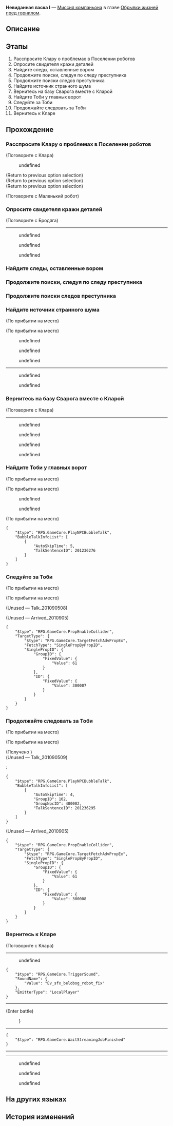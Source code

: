 {{Дополнить|Диалоги.}}
{{Миссия Инфобокс
|id              = 2010905
|Название        = 
|Изображение     = Миссия Освоения Невиданная ласка I.png
|Тип             = Миссия компаньона
|События         = 
|Глава           = Обрывки жизней пред горнилом
|Условия         = Завершена [[Миссия Освоения]] ''[[Тишина галактики]]''
|Персонажи       = Клара; Маленький робот; Первопроходец; Робот-похититель деталей; Сварог; Тоби; Трясущийся бродяга
|СтартЛокация    = Поселение роботов
|Мир             = Ярило-VI
|Локации         = Поселение роботов
|Предыдущая      = 
|Следующая       = 
|Награды         = Опыт Освоения*350; Звёздный нефрит*60; Журнал приключений*6; Shield (Item)*200; "Godfather"*1 { text = Godfather }; Кредиты*20 000
}}
'''Невиданная ласка I''' — [[Миссия компаньона]] в главе [[Обрывки жизней пред горнилом]].

==Описание==
{{Описание|Клара возвращает на базу подозрительного маленького робота. С воровством деталей покончено. Однако ей нужно время, чтобы подумать о будущем людей, автоматонов и всего поселения.}}

==Этапы==
# Расспросите Клару о проблемах в Поселении роботов
# Опросите свидетеля кражи деталей
# Найдите следы, оставленные вором
# Продолжите поиски, следуя по следу преступника
# Продолжите поиски следов преступника
# Найдите источник странного шума
# Вернитесь на базу Сварога вместе с Кларой
# Найдите Тоби у главных ворот
# Следуйте за Тоби
# Продолжайте следовать за Тоби
# Вернитесь к Кларе

==Прохождение==
{{Дополнить}}

{{Диалог Конец}}

===Расспросите Клару о проблемах в Поселении роботов===
{{Описание миссии|локация=Поселение роботов|Ни с того ни с сего вы получаете сообщение от Клары - робкой маленькой девочки, которая, кажется, хочет попросить вас о помощи.<br />Восхищаясь тем, что Клара в переписке такая же милая, как и в реальности, отправляйтесь по её просьбе в Поселение роботов, чтобы узнать подробности.}}
{{Диалог Начало}}

;(Поговорите с Клара)
<!--Unknown TalkSentence: 201236101-->
:{{Диалог|Стрелка}} undefined
<!--Unknown TalkSentence: 201236103-->
<!--Unknown TalkSentence: 201236104-->
<!--Unknown TalkSentence: 201236105-->
<!--Unknown TalkSentence: 201236106-->
<!--Unknown TalkSentence: 201236107-->
<!--Unknown TalkSentence: 201236108-->
;(Return to previous option selection)
;(Return to previous option selection)
;(Return to previous option selection)

;(Поговорите с Маленький робот)
<!--Unknown TalkSentence: 201236330-->
<!--Unknown TalkSentence: 201236331-->
{{Диалог Конец}}

===Опросите свидетеля кражи деталей===
{{Описание миссии|локация=Поселение роботов|Согласно описанию Клары, похоже, что в Поселении роботов недавно произошло несколько краж деталей.<br />Запах преступления будоражит вас. Вперёд, гениальная маленькая сыщица и её {{MC|ж=гениальная помощница|м=гениальный помощник}}. Свидетель недавней кражи должен дать вам подсказку.}}
{{Диалог Начало}}

;(Поговорите с Бродяга)
----
<!--Unknown TalkSentence: 201236124-->
<!--Unknown TalkSentence: 201236125-->
<!--Unknown TalkSentence: 201236126-->
<!--Unknown TalkSentence: 201236127-->
:{{Диалог|Стрелка}} undefined
:<!--Unknown TalkSentence: 201236129-->
:<!--Unknown TalkSentence: 201236130-->
:<!--Unknown TalkSentence: 201236138-->
:{{Диалог|Стрелка}} undefined
:<!--Unknown TalkSentence: 201236132-->
:<!--Unknown TalkSentence: 201236133-->
:<!--Unknown TalkSentence: 201236138-->
:{{Диалог|Стрелка}} undefined
:<!--Unknown TalkSentence: 201236135-->
:<!--Unknown TalkSentence: 201236136-->
:<!--Unknown TalkSentence: 201236137-->
:<!--Unknown TalkSentence: 201236138-->
<!--Unknown TalkSentence: 201236130-->
<!--Unknown TalkSentence: 201236138-->
{{Диалог Конец}}

===Найдите следы, оставленные вором===
{{Описание миссии|локация=Поселение роботов|Кажется, ваш вопрос задел напряжённого свидетеля за живое. Его испуг подсказывает вам, что кража может оказаться опаснее, чем вы думаете.<br />Но вы с Кларой всё же решаете отправиться на место преступления для расследования. Остерегайтесь угроз, которые могут настигнуть вас в любой момент, и защитите себя - или хотя бы защитите Клару.}}
{{Диалог Начало}}

{{Диалог Конец}}

===Продолжите поиски, следуя по следу преступника===
{{Описание миссии|локация=Поселение роботов|Вы с Кларой всё же решаете отправиться на место преступления для расследования.<br />Там вы обнаруживаете следы, предположительно оставленные похитителем деталей. Идите по следам и продолжайте поиск дальше.}}
{{Диалог Начало}}

{{Диалог Конец}}

===Продолжите поиски следов преступника===
{{Описание миссии|локация=Поселение роботов|Вы с Кларой всё же решаете отправиться на место преступления для расследования.<br />Там вы обнаруживаете больше следов, предположительно оставленных похитителем деталей. Идите по следам и продолжайте поиск дальше.}}
{{Диалог Начало}}

{{Диалог Конец}}

===Найдите источник странного шума===
{{Описание миссии|локация=Поселение роботов|Вы с Кларой идёте по следу неосторожного вора к свалке роботов, где слышите странный шум.<br />Значит ли это, что преступник здесь? Вы не знаете, но вы можете отправиться к источнику дребезжания, чтобы найти ответ на этот вопрос.}}
{{Диалог Начало}}
;(По прибытии на место)

;(По прибытии на место)
<!--Unknown TalkSentence: 201236186-->
<!--Unknown TalkSentence: 201236187-->
<!--Unknown TalkSentence: 201236188-->
:{{Диалог|Стрелка}} undefined
:{{Диалог|Стрелка}} undefined
:{{Диалог|Стрелка}} undefined
<!--Unknown TalkSentence: 201236190-->
<!--Unknown TalkSentence: 201236195-->
<!--Unknown TalkSentence: 201236196-->
----
<!--Unknown TalkSentence: 201236197-->
<!--Unknown TalkSentence: 201236101-->
<!--Unknown TalkSentence: 201236102-->
<!--Unknown TalkSentence: 201236103-->
<!--Unknown TalkSentence: 201236104-->
<!--Unknown TalkSentence: 201236105-->
<!--Unknown TalkSentence: 201236106-->
<!--Unknown TalkSentence: 201236107-->
<!--Unknown TalkSentence: 201236108-->
<!--Unknown TalkSentence: 201236109-->
<!--Unknown TalkSentence: 201236110-->
<!--Unknown TalkSentence: 201236111-->
<!--Unknown TalkSentence: 201236112-->
<!--Unknown TalkSentence: 201236113-->
<!--Unknown TalkSentence: 201236114-->
<!--Unknown TalkSentence: 201236115-->
<!--Unknown TalkSentence: 201236116-->
<!--Unknown TalkSentence: 201236117-->
<!--Unknown TalkSentence: 201236118-->
<!--Unknown TalkSentence: 201236119-->
<!--Unknown TalkSentence: 201236120-->
<!--Unknown TalkSentence: 201236121-->
<!--Unknown TalkSentence: 201236122-->
<!--Unknown TalkSentence: 201236123-->
<!--Unknown TalkSentence: 201236124-->
<!--Unknown TalkSentence: 201236125-->
<!--Unknown TalkSentence: 201236126-->
<!--Unknown TalkSentence: 201236127-->
<!--Unknown TalkSentence: 201236128-->
<!--Unknown TalkSentence: 201236129-->
<!--Unknown TalkSentence: 201236130-->
<!--Unknown TalkSentence: 201236131-->
<!--Unknown TalkSentence: 201236132-->
<!--Unknown TalkSentence: 201236133-->
<!--Unknown TalkSentence: 201236134-->
<!--Unknown TalkSentence: 201236135-->
<!--Unknown TalkSentence: 201236136-->
<!--Unknown TalkSentence: 201236137-->
<!--Unknown TalkSentence: 201236138-->
<!--Unknown TalkSentence: 201236139-->
<!--Unknown TalkSentence: 201236140-->
<!--Unknown TalkSentence: 201236141-->
<!--Unknown TalkSentence: 201236142-->
<!--Unknown TalkSentence: 201236143-->
<!--Unknown TalkSentence: 201236144-->
<!--Unknown TalkSentence: 201236145-->
<!--Unknown TalkSentence: 201236146-->
<!--Unknown TalkSentence: 201236147-->
<!--Unknown TalkSentence: 201236148-->
<!--Unknown TalkSentence: 201236149-->
<!--Unknown TalkSentence: 201236150-->
<!--Unknown TalkSentence: 201236151-->
<!--Unknown TalkSentence: 201236152-->
<!--Unknown TalkSentence: 201236153-->
<!--Unknown TalkSentence: 201236154-->
<!--Unknown TalkSentence: 201236155-->
<!--Unknown TalkSentence: 201236156-->
<!--Unknown TalkSentence: 201236157-->
<!--Unknown TalkSentence: 201236158-->
<!--Unknown TalkSentence: 201236159-->
<!--Unknown TalkSentence: 201236160-->
<!--Unknown TalkSentence: 201236161-->
<!--Unknown TalkSentence: 201236162-->
<!--Unknown TalkSentence: 201236163-->
<!--Unknown TalkSentence: 201236164-->
<!--Unknown TalkSentence: 201236165-->
<!--Unknown TalkSentence: 201236166-->
<!--Unknown TalkSentence: 201236167-->
<!--Unknown TalkSentence: 201236168-->
<!--Unknown TalkSentence: 201236169-->
<!--Unknown TalkSentence: 201236170-->
<!--Unknown TalkSentence: 201236171-->
<!--Unknown TalkSentence: 201236172-->
<!--Unknown TalkSentence: 201236173-->
<!--Unknown TalkSentence: 201236174-->
<!--Unknown TalkSentence: 201236175-->
<!--Unknown TalkSentence: 201236176-->
<!--Unknown TalkSentence: 201236177-->
<!--Unknown TalkSentence: 201236178-->
<!--Unknown TalkSentence: 201236179-->
<!--Unknown TalkSentence: 201236180-->
<!--Unknown TalkSentence: 201236181-->
<!--Unknown TalkSentence: 201236182-->
<!--Unknown TalkSentence: 201236183-->
<!--Unknown TalkSentence: 201236184-->
<!--Unknown TalkSentence: 201236185-->
<!--Unknown TalkSentence: 201236186-->
<!--Unknown TalkSentence: 201236187-->
<!--Unknown TalkSentence: 201236188-->
<!--Unknown TalkSentence: 201236189-->
<!--Unknown TalkSentence: 201236190-->
<!--Unknown TalkSentence: 201236191-->
<!--Unknown TalkSentence: 201236192-->
<!--Unknown TalkSentence: 201236193-->
<!--Unknown TalkSentence: 201236194-->
<!--Unknown TalkSentence: 201236195-->
<!--Unknown TalkSentence: 201236196-->
<!--Unknown TalkSentence: 201236197-->
<!--Unknown TalkSentence: 201236198-->
<!--Unknown TalkSentence: 201236199-->
<!--Unknown TalkSentence: 201236200-->
<!--Unknown TalkSentence: 201236201-->
<!--Unknown TalkSentence: 201236202-->
<!--Unknown TalkSentence: 201236203-->
<!--Unknown TalkSentence: 201236204-->
<!--Unknown TalkSentence: 201236205-->
<!--Unknown TalkSentence: 201236206-->
<!--Unknown TalkSentence: 201236207-->
<!--Unknown TalkSentence: 201236208-->
<!--Unknown TalkSentence: 201236209-->
<!--Unknown TalkSentence: 201236210-->
<!--Unknown TalkSentence: 201236211-->
<!--Unknown TalkSentence: 201236212-->
<!--Unknown TalkSentence: 201236213-->
<!--Unknown TalkSentence: 201236214-->
<!--Unknown TalkSentence: 201236215-->
<!--Unknown TalkSentence: 201236216-->
<!--Unknown TalkSentence: 201236217-->
<!--Unknown TalkSentence: 201236218-->
<!--Unknown TalkSentence: 201236219-->
<!--Unknown TalkSentence: 201236220-->
<!--Unknown TalkSentence: 201236221-->
<!--Unknown TalkSentence: 201236222-->
<!--Unknown TalkSentence: 201236223-->
<!--Unknown TalkSentence: 201236224-->
<!--Unknown TalkSentence: 201236225-->
<!--Unknown TalkSentence: 201236226-->
<!--Unknown TalkSentence: 201236227-->
:{{Диалог|Стрелка}} undefined
:<!--Unknown TalkSentence: 201236229-->
:<!--Unknown TalkSentence: 201236230-->
:<!--Unknown TalkSentence: 201236231-->
:<!--Unknown TalkSentence: 201236232-->
::{{tx}}
:{{Диалог|Стрелка}} undefined
:<!--Unknown TalkSentence: 201236231-->
:<!--Unknown TalkSentence: 201236232-->
::{{tx}}
<!--Unknown TalkSentence: 201236231-->
<!--Unknown TalkSentence: 201236232-->
:{{tx}}
{{Диалог Конец}}

===Вернитесь на базу Сварога вместе с Кларой===
{{Описание миссии|локация=Поселение роботов|К вашему с Кларой удивлению, виновником кражи деталей оказывается необычный маленький робот.<br />Пока вы усмиряли робота, он лишь просил прощения и не проявлял агрессии.<br />Из-за этого Клара почувствовала себя немного подавленной. Сопроводите её обратно на базу и продумайте следующий ход.}}
{{Диалог Начало}}

;(Поговорите с Клара)
----
<!--Unknown TalkSentence: 201236235-->
<!--Unknown TalkSentence: 201236236-->
<!--Unknown TalkSentence: 201236237-->
<!--Unknown TalkSentence: 201236238-->
<!--Unknown TalkSentence: 201236239-->
<!--Unknown TalkSentence: 201236240-->
<!--Unknown TalkSentence: 201236241-->
<!--Unknown TalkSentence: 201236242-->
:{{Диалог|Стрелка}} undefined
:{{Диалог|Стрелка}} undefined
:{{Диалог|Стрелка}} undefined
:{{Диалог|Стрелка}} undefined
{{Диалог Конец}}

===Найдите Тоби у главных ворот===
{{Описание миссии|локация=Поселение роботов|Клара приняла трудное решение починить маленького робота, который воровал детали.<br />Независимо от того, было ли это решение принято разумом или исходило из сострадания, починка робота, несомненно, поможет раскрыть истину по делу.<br />Следуйте инструкциям Клары и отправляйтесь к воротам базы, чтобы найти робота Тоби. Он сможет отвести вас на прогулку по Кладбищу машин.}}
{{Диалог Начало}}
;(По прибытии на место)

;(По прибытии на место)
<!--Unknown TalkSentence: 201236277-->
:{{Диалог|Стрелка}} undefined
:{{Диалог|Стрелка}} undefined
:<!--Unknown TalkSentence: 201236280-->
<!--Unknown TalkSentence: 201236281-->

;(По прибытии на место)
<pre>{
	"$type": "RPG.GameCore.PlayNPCBubbleTalk",
	"BubbleTalkInfoList": [
		{
			"AutoSkipTime": 5,
			"TalkSentenceID": 201236276
		}
	]
}</pre>
{{Диалог Конец}}

===Следуйте за Тоби===
{{Описание миссии|локация=Поселение роботов|Вы находите сварливого Тоби, но, к счастью, он с радостью выполняет указания Клары и отводит вас на Кладбище машин.<br />Идите за Тоби и поищите подходящий корпус на Кладбище.}}
{{Диалог Начало}}
;(По прибытии на место)

;(По прибытии на место)
<!--Unknown TalkSentence: 201236282-->
;(Unused &mdash; Talk_201090508)


;(Unused &mdash; Arrived_2010905)
<pre>{
	"$type": "RPG.GameCore.PropEnableCollider",
	"TargetType": {
		"$type": "RPG.GameCore.TargetFetchAdvPropEx",
		"FetchType": "SinglePropByPropID",
		"SinglePropID": {
			"GroupID": {
				"FixedValue": {
					"Value": 61
				}
			},
			"ID": {
				"FixedValue": {
					"Value": 300007
				}
			}
		}
	}
}</pre>
{{Диалог Конец}}

===Продолжайте следовать за Тоби===
{{Описание миссии|локация=Поселение роботов|Вы находите сварливого Тоби, но, к счастью, он с радостью выполняет указания Клары и отводит вас на Кладбище машин.<br />Идите за Тоби и продолжите поиски подходящего корпуса на Кладбище.}}
{{Диалог Начало}}
:<!--2-second delay-->
;(По прибытии на место)

;(По прибытии на место)
<!--Unknown TalkSentence: 201236288-->
;(Получено {{Item|Механический корпус|20|x=1|text=Механический корпус}})
;(Unused &mdash; Talk_201090509)
<!--Unknown TalkSentence: 201236293-->
:<!--Unknown TalkSentence: 201236294-->
:<pre>{
	"$type": "RPG.GameCore.PlayNPCBubbleTalk",
	"BubbleTalkInfoList": [
		{
			"AutoSkipTime": 4,
			"GroupID": 102,
			"GroupNpcID": 400002,
			"TalkSentenceID": 201236295
		}
	]
}</pre>

;(Unused &mdash; Arrived_2010905)
<pre>{
	"$type": "RPG.GameCore.PropEnableCollider",
	"TargetType": {
		"$type": "RPG.GameCore.TargetFetchAdvPropEx",
		"FetchType": "SinglePropByPropID",
		"SinglePropID": {
			"GroupID": {
				"FixedValue": {
					"Value": 61
				}
			},
			"ID": {
				"FixedValue": {
					"Value": 300008
				}
			}
		}
	}
}</pre>
{{Диалог Конец}}

===Вернитесь к Кларе===
{{Описание миссии|локация=Поселение роботов|Тоби удалось найти для вас подходящий корпус, и пора возвращаться на базу, чтобы отчитаться Кларе.<br />Что? Вы хотите знать, что будет дальше с Тоби? Он вернётся в пункт обмена энергией для подзарядки.<br />...Возможно.}}
{{Диалог Начало}}

;(Поговорите с Клара)
----
<!--Unknown TalkSentence: 201236296-->
<!--Unknown TalkSentence: 201236297-->
<!--Unknown TalkSentence: 201236298-->
:{{Диалог|Стрелка}} undefined
<!--Unknown TalkSentence: 201236300-->
<!--Unknown TalkSentence: 201236301-->
<!--Unknown TalkSentence: 201236302-->
:{{Чёрный экран|undefined}}
<pre>{
	"$type": "RPG.GameCore.TriggerSound",
	"SoundName": {
		"Value": "Ev_sfx_belobog_robot_fix"
	},
	"EmitterType": "LocalPlayer"
}</pre>
----
<!--Unknown TalkSentence: 201236303-->
<!--Unknown TalkSentence: 201236304-->
<!--Unknown TalkSentence: 201236305-->
<!--Unknown TalkSentence: 201236306-->
<!--Unknown TalkSentence: 201236307-->
<!--Unknown TalkSentence: 201236308-->
<!--Unknown TalkSentence: 201236309-->
<!--Unknown TalkSentence: 201236310-->
<!--Unknown TalkSentence: 201236311-->
;(Enter battle)
:{{Enemy List|Автоматон-жук*1{ text = Робот-похититель деталей }}}
----
<pre>{
	"$type": "RPG.GameCore.WaitStreamingJobFinished"
}</pre>
----
----
<!--Unknown TalkSentence: 201236313-->
<!--Unknown TalkSentence: 201236314-->
<!--Unknown TalkSentence: 201236315-->
<!--Unknown TalkSentence: 201236316-->
<!--Unknown TalkSentence: 201236317-->
<!--Unknown TalkSentence: 201236318-->
<!--Unknown TalkSentence: 201236319-->
<!--Unknown TalkSentence: 201236320-->
<!--Unknown TalkSentence: 201236321-->
<!--Unknown TalkSentence: 201236322-->
<!--Unknown TalkSentence: 201236323-->
:{{Диалог|Стрелка}} undefined
:{{Диалог|Стрелка}} undefined
:{{Диалог|Стрелка}} undefined
{{Диалог Конец}}

==На других языках==
{{На других языках
|en   = Rarely Affectionate (I)
|zhs  = 难得有情•其一
|zht  = 難得有情•其一
|ja   = 情、得難し・その1
|ko   = 귀한 애정•1
|es   = Un afecto inusitado (I)
|fr   = Rarement tendre (I)
|ru   = Невиданная ласка I
|th   = ยากเกินจะไขว่คว้า 1
|vi   = Chút Ân Tình Hiếm Hoi-1
|de   = Seltene Zuneigung (Teil 1)
|id   = Jarang Perhatian (Bagian 1)
|pt   = Pouca Afeição (I)
}}

==История изменений==
{{История изменений|2.7}}
